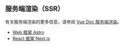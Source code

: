 


## 服务端渲染（SSR）

有关服务端渲染的更多信息，请参阅 [Vue Doc 服务端渲染](https://cn.vuejs.org/guide/scaling-up/ssr.html)。

- [Web 框架 Astro](https://docs.astro.build/zh-cn/concepts/why-astro/)
- [React 框架 Next.js](https://nextjs.org/)
